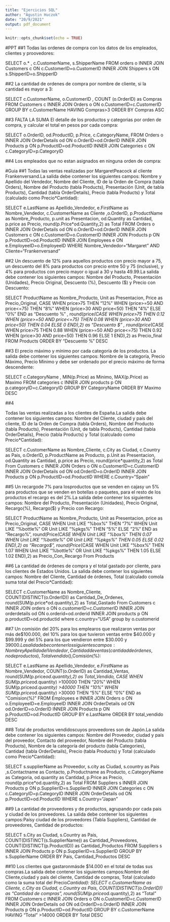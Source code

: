 ```yaml
---
title: "Ejercicios SQL"
author: "Agustin Huczok"
date: "20/9/2021"
output: pdf_document
---
```


```r
knitr::opts_chunk$set(echo = TRUE)
```

#PPT
##1
Todas las ordenes de compra con los datos de los empleados, clientes y proovedores:

SELECT o.* , c.CustomerName, s.ShipperName 
FROM orders o
INNER JOIN Customers c ON c.CustomerID=o.CustomerID 
INNER JOIN Shippers s ON s.ShipperID=o.ShipperID

##2
La cantidad de ordenes de compra por nombre de cliente, si la cantidad es mayor a 3:

SELECT c.CustomerName, o.CustomerID , COUNT (o.OrderID) as Compras
FROM Customers c
INNER JOIN Orders o ON o.CustomerID=c.CustomerID
GROUP BY c.CustomerName 
HAVING Compras>3
ORDER BY Compras ASC

##3 FALTA LA SUMA
El detalle de los productos y categorias por orden de compra, y calcular el total en pesos por cada compra:

SELECT o.OrderID, od.ProductID, p.Price, c.CategoryName, 
FROM Orders o
INNER JOIN OrderDetails od ON o.OrderID=od.OrderID
INNER JOIN Products p ON p.ProductID=od.ProductID
INNER JOIN Categories c ON c.CategoryID=p.CategoryID

##4
Los empleados que no estan asignados en ninguna orden de compra:



#Guia
##1
Todas las ventas realizadas por MargaretPeacock al cliente Frankenversand.La salida debe  contener  los  siguientes  campos:  Nombre  y  Apellido  del  Vendedor,  Nombre  del Cliente,  ID  de  la  Orden  de  Compra  (tabla  Orders),  Nombre  del  Producto  (tabla Products), Presentación (Unit, de tabla Products), Cantidad (tabla OrderDetails), Precio (tabla Products) y Total (calculado como Precio*Cantidad):


SELECT e.LastName as Apellido_Vendedor, e.FirstName as Nombre_Vendedor, c.CustomerName as Cliente ,o.OrderID, p.ProductName as Nombre_Producto, p.unit as Presentacion, od.Quantity as Cantidad, p.price as Precio, round(p.Price*od.Quantity,2) as Total
FROM Orders o
INNER JOIN OrderDetails od ON o.OrderID=od.OrderID
INNER JOIN Customers c ON c.CustomerID=o.CustomerID
INNER JOIN Products p ON p.ProductID=od.ProductID
INNER JOIN Employees e ON e.EmployeeID=o.EmployeeID
WHERE Nombre_Vendedor="Margaret" AND Cliente="Frankenversand"

##2
Un  descuento  de  12%  para  aquellos productos  con  precio  mayor  a  75,  un  descuento del 8%  para  productos  con  precio  entre  50  y  75  (inclusive),  y 4%  para  productos  con precio mayor o igual a 30 y hasta 49.99.La salida debe contener los siguientes campos: Nombre   del   Producto,   Presentación   (Unidades),   Precio   Original,   Descuento   (%), Descuento ($) y Precio con Descuento:


SELECT ProductName as Nombre_Producto, Unit as Presentacion, Price as Precio_Original, CASE WHEN price>75 THEN "12%" WHEN (price>=50 AND price<=75) THEN "8%" WHEN (price>30 AND price<50) THEN "4%" ELSE "0%" END as "Descuento %" , round(price*(CASE WHEN price>75 THEN 0.12 WHEN (price>=50 AND price<=75) THEN 0.08 WHEN (price>30 AND price<50) THEN 0.04 ELSE 0 END),2) as "Descuento $" , round(price*(CASE WHEN price>75 THEN 0.88 WHEN (price>=50 AND price<=75) THEN 0.92 WHEN (price>30 AND price<50) THEN 0.96 ELSE 1 END),2) as Precio_final
FROM Products
ORDER BY "Descuento %" DESC


##3
El  precio  máximo  y  mínimo  por  cada  categoría  de  los  productos.  La  salida  debe contener  los  siguientes  campos:  Nombre  de  la  categoría,  Precio Máximo,  Precio Mínimo y debe ser ordenado por el precio máximo de forma descendente:

SELECT c.CategoryName , MIN(p.Price) as Minimo, MAX(p.Price) as Maximo
FROM categories c
INNER JOIN products p ON p.categoryID=c.CategoryID
GROUP BY CategoryName
ORDER BY Maximo DESC


##4

Todas  las  ventas  realizadas  a  los  clientes  de España.La  salida  debe  contener  los siguientes  campos:  Nombre  del  Cliente, ciudad  y  país  del  cliente, ID  de  la  Orden  de Compra  (tabla  Orders),  Nombre  del  Producto  (tabla  Products),  Presentación  (Unit,  de tabla   Products),   Cantidad   (tabla   OrderDetails),   Precio   (tabla   Products)   y   Total (calculado como Precio*Cantidad):

SELECT c.CustomerName as Nombre_Cliente, c.City as Ciudad, c.Country as Pais, o.OrderID, p.ProductName as Producto, p.Unit as Presentacion, od.Quantity as Cantidad, p.price as Precio, round(price*quantity,2) as Total
From Customers c
INNER JOIN Orders o ON o.CustomerID=c.CustomerID
INNER JOIN OrderDetails od ON od.OrderID=o.OrderID
INNER JOIN Products p ON p.ProductID=od.ProductID
WHERE c.Country="Spain"

##5
Un recargode 7% para losproductos que se venden en cajasy un  5% para productos que se venden en botellas o paquetes, para el resto de los productos el recargo es del 2%.La   salida   debe   contener   los   siguientes   campos:   Nombre   del   Producto, Presentación (Unidades), Precio Original, Recargo(%), Recargo($) y Precio con Recargo:

SELECT ProductName as Nombre_Producto, Unit as Presentacion, price as Precio_Original, CASE WHEN Unit LIKE "%box%" THEN "7%" WHEN Unit LIKE "%bottle%" OR Unit LIKE "%pkgs%" THEN "5%" ELSE "2%" END as "Recargo%", round(Price*(CASE WHEN Unit LIKE "%box%" THEN 0.07 WHEN Unit LIKE "%bottle%" OR Unit LIKE "%pkgs%" THEN 0.05 ELSE 0.02 END),2) as "Recargo$", round(Price*(CASE WHEN Unit LIKE "%box%" THEN 1.07 WHEN Unit LIKE "%bottle%" OR Unit LIKE "%pkgs%" THEN 1.05 ELSE 1.02 END),2) as Precio_Con_Recargo
From Products

##6
La  cantidad  de  órdenes  de  compra y el  total  gastado por  cliente,  para  los  clientes  de Estados  Unidos. La  salida  debe  contener  los  siguientes  campos:  Nombre  del  Cliente, Cantidad de órdenes, Total (calculado comola suma total del Precio*Cantidad):

SELECT c.CustomerName as Nombre_Cliente, COUNT(DISTINCT(o.OrderID)) as Cantidad_De_Ordenes, round(SUM(p.price*od.quantity),2) as Total_Gastado
From Customers c
INNER JOIN orders o ON o.customerID=c.CustomerID
INNER JOIN orderdetails od ON o.orderid=od.orderid
INNER JOIN products p ON p.productID=od.productid
where c.country="USA"
group by o.customerid

##7
Un  comisión  del  20%  para los emplearos  que  realizaron ventas  por más  de$100.000, del  10%  para  los  que  tuvieron  ventas  entre  $40.000  y  $99.999  y  del  5%  para  los  que vendieron  entre  $30.000  y  $39000. La  salida  debe  contener  los  siguientes  campos: Nombre  y  Apellido  del  Vendedor,  Cantidad  de  ventas(cantidad  de  órdenes,  no  de productos), Totalvendido($),Comisión(%):

SELECT e.LastName as Apellido_Vendedor, e.FirstName as Nombre_Vendedor, COUNT(o.OrderID) as Cantidad_Ventas, round(SUM(p.price*od.quantity),2) as Total_Vendido, CASE WHEN SUM(p.price*od.quantity) >100000 THEN "20%" WHEN SUM(p.price*od.quantity) >40000 THEN "10%" WHEN SUM(p.price*od.quantity) >30000 THEN "5%" ELSE "0%" END as "Comision(%)"
FROM Employees e
INNER JOIN Orders o ON o.EmployeeID=e.EmployeeID
INNER JOIN OrderDetails od ON od.OrderID=o.OrderID
INNER JOIN Products p ON p.ProductID=od.ProductID
GROUP BY e.LastName
ORDER BY total_vendido DESC

##8
Total de productos vendidoscuyos proveedores son de Japón.La salida debe contener los  siguientes  campos:  Nombre  del Proveedor, ciudad  y  país  del  proveedor,  Contacto del  proveedor, Nombre  del  Producto  (tabla  Products), Nombre  de  la  categoría  del producto  (tabla  Categories), Cantidad  (tabla  OrderDetails),  Precio  (tabla  Products)  y Total (calculado como Precio*Cantidad):

SELECT s.supplierName as Proveedor, s.city as Ciudad, s.country as Pais ,s.Contactname as Contacto, p.Productname as Producto, c.CategoryName as Categoria, od.quantity as Cantidad, p.Price as Precio, round(p.price*od.quantity,2) as Total
FROM Suppliers s
INNER JOIN Products p ON p.SupplierID=s.SupplierID
INNER JOIN Categories c ON c.CategoryID=p.CategoryID
INNER JOIN OrderDetails od ON p.ProductID=od.ProductID
WHERE s.Country="Japan"


##9
La  cantidad de  proveedores  y  de  productos,  agrupando  por  cada  pais  y  ciudad de  los proveedores. La  salida  debe  contener  los  siguientes  campos:Paísy  ciudad  de  los proveedores (Tabla Suppliers), Cantidad de proveedores, Cantidad de productos:

SELECT s.City as Ciudad, s.Country as Pais, COUNT(DISTINCT(s.SupplierName)) as Cantidad_Proveedores, COUNT(DISTINCT(p.ProductID)) as Cantidad_Productos
FROM Suppliers s
INNER JOIN Products p ON p.SupplierID=s.SupplierID
GROUP BY s.SupplierName
ORDER BY Pais, Cantidad_Productos DESC

##10
Los  clientes  que  gastaronmásde  $14.000  en  el  total  de  todas  sus  compras.La  salida debe  contener  los  siguientes  campos:Nombre  del  Cliente,ciudad  y  país  del  cliente, Cantidad de compras, Total (calculado como la suma total del Precio*Cantidad):
SELECT c.CustomerName as Cliente, c.City as Ciudad, c.Country as Pais, COUNT(DISTINCT(o.OrderID)) as "Cantidad de compras", round(SUM(p.price*od.quantity),2) as "Total"
FROM Customers c
INNER JOIN Orders o ON o.CustomerID=c.CustomerID
INNER JOIN OrderDetails od ON od.OrderID=o.OrderID
INNER JOIN Products p ON p.ProductID=od.ProductID
GROUP BY c.CustomerName
HAVING "Total" >14000
ORDER BY Total DESC
